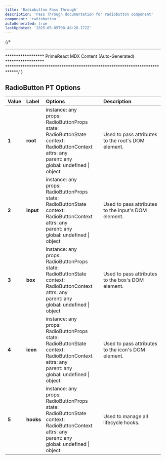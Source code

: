 ```yaml
---
title: 'Radiobutton Pass Through'
description: 'Pass Through documentation for radiobutton component'
component: 'radiobutton'
autoGenerated: true
lastUpdated: '2025-05-05T08:48:28.172Z'
---
```


{/* 
****************************************************************************
****************** PrimeReact MDX Content (Auto-Generated) ******************
*****************************************************************************/
}

## RadioButton PT Options

| Value | Label | Options | Description |
|:------|:------|:--------|:------------|
| **1** | **root** | instance: any<br/>props: RadioButtonProps<br/>state: RadioButtonState<br/>context: RadioButtonContext<br/>attrs: any<br/>parent: any<br/>global: undefined &#124; object | Used to pass attributes to the root's DOM element. |
| **2** | **input** | instance: any<br/>props: RadioButtonProps<br/>state: RadioButtonState<br/>context: RadioButtonContext<br/>attrs: any<br/>parent: any<br/>global: undefined &#124; object | Used to pass attributes to the input's DOM element. |
| **3** | **box** | instance: any<br/>props: RadioButtonProps<br/>state: RadioButtonState<br/>context: RadioButtonContext<br/>attrs: any<br/>parent: any<br/>global: undefined &#124; object | Used to pass attributes to the box's DOM element. |
| **4** | **icon** | instance: any<br/>props: RadioButtonProps<br/>state: RadioButtonState<br/>context: RadioButtonContext<br/>attrs: any<br/>parent: any<br/>global: undefined &#124; object | Used to pass attributes to the icon's DOM element. |
| **5** | **hooks** | instance: any<br/>props: RadioButtonProps<br/>state: RadioButtonState<br/>context: RadioButtonContext<br/>attrs: any<br/>parent: any<br/>global: undefined &#124; object | Used to manage all lifecycle hooks. |
